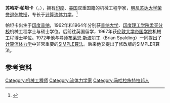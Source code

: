 {{Infobox Scientist
| name = 苏哈斯·帕坦卡<br/>Suhas V. Patankar
| image = 
| caption = 
| birth_date = {{birth date and age|mf=yes|1941|02|22}}
| birth_place = [[印度|印度]][[普纳|普纳]]
| death_date = 
| death_place = 
| citizenship = {{USA}}<br/>{{IND}}
| work_institution = [[明尼苏达大学|明尼苏达大学]] 
| alma_mater = [[普纳大学|普纳大学]]<br/>[[印度理工学院孟买分校|印度理工学院孟买分校]]<br/>[[伦敦大学|伦敦大学]]
| doctoral_advisor = [[布莱恩·斯波尔丁|布莱恩·斯波尔丁]]
| doctoral_students = 
| known_for  = [[SIMPLE算法|SIMPLE算法]]、SIMPLER算法
| prizes = 
| religion = 
| footnotes =
}}
'''苏哈斯·帕坦卡'''（{{lang-en|Suhas V. Patankar}}，{{bd|1941年|2月22日}}），拥有[[印度|印度]]、[[美国|美国]]双重国籍的机械工程学家，[[明尼苏达大学|明尼苏达大学]][[荣誉退休教授|荣誉退休教授]]，专长于[[计算流体力学|计算流体力学]]。<ref>{{cite web|url=http://www.me.umn.edu/people/patankar.shtml|title=Suhas V. Patankar|publisher=University of Minnesota|access-date=2010-12-30|archive-url=https://web.archive.org/web/20120604033822/http://www.me.umn.edu/people/patankar.shtml|archive-date=2012-06-04|dead-url=yes}}</ref>

帕坦卡出生于[[印度|印度]][[普纳|普纳]]，1962年和1964年分别获[[普纳大学|普纳大学]]、[[印度理工学院孟买分校|印度理工学院孟买分校]]机械工程学士与硕士学位。后前往英国留学，1967年获[[伦敦大学|伦敦大学]][[伦敦帝国学院|帝国学院]]机械工程博士学位。1972年他与导师[[布莱恩·斯波尔丁|布莱恩·斯波尔丁]]（Brian Spalding）一同提出了[[计算流体力学|计算流体力学]]中非常重要的[[SIMPLE算法|SIMPLE算法]]。后来他又提出了修改版的SIMPLER算法。

== 参考资料 ==
{{reflist}}

{{Authority control}}
{{科学家小作品}}

{{DEFAULTSORT:Patankar, Suhas V.}}
[[Category:机械工程师|Category:机械工程师]]
[[Category:流体力学家|Category:流体力学家]]
[[Category:马哈拉施特拉邦人|Category:马哈拉施特拉邦人]]